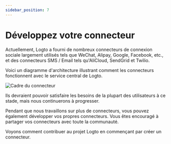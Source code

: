 ```yaml
---
sidebar_position: 7
---
```


# Développez votre connecteur

Actuellement, Logto a fourni de nombreux connecteurs de connexion sociale largement utilisés tels que WeChat, Alipay, Google, Facebook, etc., et des connecteurs SMS / Email tels qu'AliCloud, SendGrid et Twilio.

Voici un diagramme d'architecture illustrant comment les connecteurs fonctionnent avec le service central de Logto.

<img src="/img/assets/logto-connector-framework.png" alt="Cadre du connecteur" />

Ils devraient pouvoir satisfaire les besoins de la plupart des utilisateurs à ce stade, mais nous continuerons à progresser.

Pendant que nous travaillons sur plus de connecteurs, vous pouvez également développer vos propres connecteurs. Vous êtes encouragé à partager vos connecteurs avec toute la communauté.

Voyons comment contribuer au projet Logto en commençant par créer un connecteur.
